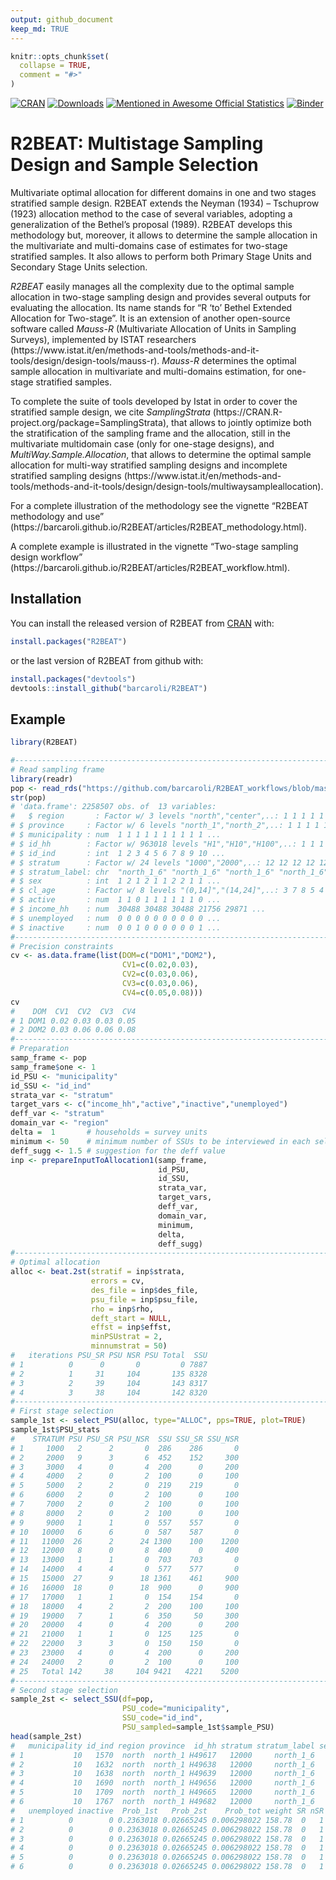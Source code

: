 ---
output: github_document
keep_md: TRUE
---

<!-- README.md is generated from README.Rmd. Please edit README.Rmd file -->

```{r, echo = FALSE}
knitr::opts_chunk$set(
  collapse = TRUE,
  comment = "#>"
)
```

[![CRAN](http://www.r-pkg.org/badges/version/R2BEAT)](https://cran.r-project.org/package=R2BEAT)
[![Downloads](http://cranlogs.r-pkg.org/badges/R2BEAT?color=brightgreen)](http://www.r-pkg.org/pkg/R2BEAT)
[![Mentioned in Awesome Official Statistics](https://awesome.re/mentioned-badge.svg)](http://www.awesomeofficialstatistics.org)
[![Binder](https://mybinder.org/badge_logo.svg)](https://mybinder.org/v2/gh/barcaroli/R2BEAT_workflows/HEAD?filepath=R2BEAT_workflows.ipynb)

# R2BEAT: Multistage Sampling Design and Sample Selection

Multivariate optimal allocation for different domains in one and two stages stratified sample design. R2BEAT extends the Neyman (1934) – Tschuprow (1923) allocation method to the case of several variables, adopting a generalization of the Bethel’s proposal (1989). R2BEAT develops this methodology but, moreover, it allows to determine the sample allocation in the multivariate and multi-domains case of estimates for two-stage stratified samples. It also allows to perform both Primary Stage Units and Secondary Stage Units selection.

*R2BEAT* easily manages all the complexity due to the optimal sample allocation in two-stage sampling design and provides several outputs for evaluating the allocation.
Its name stands for "R 'to' Bethel Extended Allocation for Two-stage". 
It is an extension of another open-source software called *Mauss-R* (Multivariate Allocation of Units in Sampling Surveys), implemented by ISTAT  researchers (https://www.istat.it/en/methods-and-tools/methods-and-it-tools/design/design-tools/mauss-r). *Mauss-R* determines the optimal sample allocation in multivariate and multi-domains estimation, for one-stage stratified samples. 

To complete the suite of tools developed by Istat in order to cover the stratified sample design, we cite *SamplingStrata* (https://CRAN.R-project.org/package=SamplingStrata), that allows to jointly optimize both the stratification of the sampling frame and the allocation, still in the multivariate multidomain case (only for one-stage designs), and *MultiWay.Sample.Allocation*, that allows to determine the optimal sample allocation for multi-way stratified sampling designs and incomplete stratified sampling designs (https://www.istat.it/en/methods-and-tools/methods-and-it-tools/design/design-tools/multiwaysampleallocation).

For a complete illustration of the methodology see the vignette "R2BEAT methodology and use" (https://barcaroli.github.io/R2BEAT/articles/R2BEAT_methodology.html). 

A complete example is illustrated in the vignette "Two-stage sampling design workflow" (https://barcaroli.github.io/R2BEAT/articles/R2BEAT_workflow.html). 


## Installation

You can install the released version of R2BEAT from [CRAN](https://CRAN.R-project.org) with:

``` {r, eval=FALSE, echo=TRUE}
install.packages("R2BEAT")
```

or the last version of R2BEAT from github with:
``` {r, eval=FALSE, echo=TRUE}
install.packages("devtools")
devtools::install_github("barcaroli/R2BEAT")
```

## Example

``` {r, eval=FALSE, echo=TRUE}
library(R2BEAT)

#-------------------------------------------------------------------------------
# Read sampling frame
library(readr)
pop <- read_rds("https://github.com/barcaroli/R2BEAT_workflows/blob/master/pop.RDS?raw=true")
str(pop)
# 'data.frame': 2258507 obs. of  13 variables:
#   $ region       : Factor w/ 3 levels "north","center",..: 1 1 1 1 1 1 1 1 1 1 ...
# $ province     : Factor w/ 6 levels "north_1","north_2",..: 1 1 1 1 1 1 1 1 1 1 ...
# $ municipality : num  1 1 1 1 1 1 1 1 1 1 ...
# $ id_hh        : Factor w/ 963018 levels "H1","H10","H100",..: 1 1 1 2 3 3 3 3 1114 1114 ...
# $ id_ind       : int  1 2 3 4 5 6 7 8 9 10 ...
# $ stratum      : Factor w/ 24 levels "1000","2000",..: 12 12 12 12 12 12 12 12 12 12 ...
# $ stratum_label: chr  "north_1_6" "north_1_6" "north_1_6" "north_1_6" ...
# $ sex          : int  1 2 1 2 1 1 2 2 1 1 ...
# $ cl_age       : Factor w/ 8 levels "(0,14]","(14,24]",..: 3 7 8 5 4 6 6 4 4 1 ...
# $ active       : num  1 1 0 1 1 1 1 1 1 0 ...
# $ income_hh    : num  30488 30488 30488 21756 29871 ...
# $ unemployed   : num  0 0 0 0 0 0 0 0 0 0 ...
# $ inactive     : num  0 0 1 0 0 0 0 0 0 1 ...
#-------------------------------------------------------------------------------
# Precision constraints
cv <- as.data.frame(list(DOM=c("DOM1","DOM2"),
                         CV1=c(0.02,0.03),
                         CV2=c(0.03,0.06),
                         CV3=c(0.03,0.06),
                         CV4=c(0.05,0.08)))
cv
#    DOM  CV1  CV2  CV3  CV4
# 1 DOM1 0.02 0.03 0.03 0.05
# 2 DOM2 0.03 0.06 0.06 0.08
#-------------------------------------------------------------------------------
# Preparation
samp_frame <- pop
samp_frame$one <- 1
id_PSU <- "municipality"  
id_SSU <- "id_ind"        
strata_var <- "stratum"   
target_vars <- c("income_hh","active","inactive","unemployed")   
deff_var <- "stratum"     
domain_var <- "region"  
delta =  1       # households = survey units
minimum <- 50    # minimum number of SSUs to be interviewed in each selected PSU
deff_sugg <- 1.5 # suggestion for the deff value
inp <- prepareInputToAllocation1(samp_frame,
                                 id_PSU,
                                 id_SSU,
                                 strata_var,
                                 target_vars,
                                 deff_var,
                                 domain_var,
                                 minimum,
                                 delta,
                                 deff_sugg)
#-------------------------------------------------------------------------------
# Optimal allocation
alloc <- beat.2st(stratif = inp$strata, 
                  errors = cv, 
                  des_file = inp$des_file, 
                  psu_file = inp$psu_file, 
                  rho = inp$rho, 
                  deft_start = NULL,
                  effst = inp$effst, 
                  minPSUstrat = 2,
                  minnumstrat = 50)
#   iterations PSU_SR PSU NSR PSU Total  SSU
# 1          0      0       0         0 7887
# 2          1     31     104       135 8328
# 3          2     39     104       143 8317
# 4          3     38     104       142 8320
#-------------------------------------------------------------------------------
# First stage selection
sample_1st <- select_PSU(alloc, type="ALLOC", pps=TRUE, plot=TRUE)
sample_1st$PSU_stats
#    STRATUM PSU PSU_SR PSU_NSR  SSU SSU_SR SSU_NSR
# 1     1000   2      2       0  286    286       0
# 2     2000   9      3       6  452    152     300
# 3     3000   4      0       4  200      0     200
# 4     4000   2      0       2  100      0     100
# 5     5000   2      2       0  219    219       0
# 6     6000   2      0       2  100      0     100
# 7     7000   2      0       2  100      0     100
# 8     8000   2      0       2  100      0     100
# 9     9000   1      1       0  557    557       0
# 10   10000   6      6       0  587    587       0
# 11   11000  26      2      24 1300    100    1200
# 12   12000   8      0       8  400      0     400
# 13   13000   1      1       0  703    703       0
# 14   14000   4      4       0  577    577       0
# 15   15000  27      9      18 1361    461     900
# 16   16000  18      0      18  900      0     900
# 17   17000   1      1       0  154    154       0
# 18   18000   4      2       2  200    100     100
# 19   19000   7      1       6  350     50     300
# 20   20000   4      0       4  200      0     200
# 21   21000   1      1       0  125    125       0
# 22   22000   3      3       0  150    150       0
# 23   23000   4      0       4  200      0     200
# 24   24000   2      0       2  100      0     100
# 25   Total 142     38     104 9421   4221    5200
#-------------------------------------------------------------------------------
# Second stage selection
sample_2st <- select_SSU(df=pop,
                         PSU_code="municipality",
                         SSU_code="id_ind",
                         PSU_sampled=sample_1st$sample_PSU)
head(sample_2st)
#   municipality id_ind region province  id_hh stratum stratum_label sex  cl_age active income_hh
# 1           10   1570  north  north_1 H49617   12000     north_1_6   2 (64,74]      1  25393.18
# 2           10   1632  north  north_1 H49638   12000     north_1_6   1 (64,74]      1  24261.16
# 3           10   1638  north  north_1 H49639   12000     north_1_6   1 (24,34]      1  60761.11
# 4           10   1690  north  north_1 H49656   12000     north_1_6   2 (34,44]      1  40065.25
# 5           10   1709  north  north_1 H49665   12000     north_1_6   1 (44,54]      1  13320.58
# 6           10   1767  north  north_1 H49682   12000     north_1_6   1 (34,44]      1  27106.55
#   unemployed inactive  Prob_1st   Prob_2st    Prob_tot weight SR nSR stratum_2
# 1          0        0 0.2363018 0.02665245 0.006298022 158.78  0   1   12000-1
# 2          0        0 0.2363018 0.02665245 0.006298022 158.78  0   1   12000-1
# 3          0        0 0.2363018 0.02665245 0.006298022 158.78  0   1   12000-1
# 4          0        0 0.2363018 0.02665245 0.006298022 158.78  0   1   12000-1
# 5          0        0 0.2363018 0.02665245 0.006298022 158.78  0   1   12000-1
# 6          0        0 0.2363018 0.02665245 0.006298022 158.78  0   1   12000-1
```


